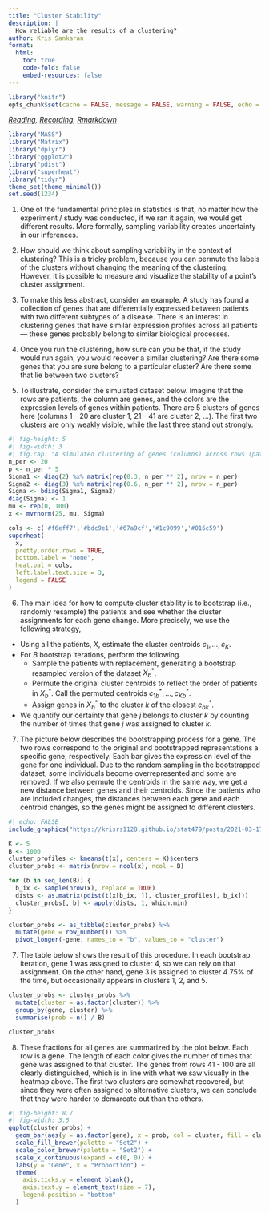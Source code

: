 ```yaml
---
title: "Cluster Stability"
description: |
  How reliable are the results of a clustering?
author: Kris Sankaran
format:
  html:
    toc: true
    code-fold: false
    embed-resources: false
---
```



```r
library("knitr")
opts_chunk$set(cache = FALSE, message = FALSE, warning = FALSE, echo = TRUE)
```

_[Reading](http://users.umiacs.umd.edu/~hcorrada/CMSC702/readings/Solutions_ch13.pdf), [Recording](https://mediaspace.wisc.edu/media/Week%209%20%5B5%5D%20Cluster%20Stability/1_ypfgd7cu), [Rmarkdown](https://github.com/krisrs1128/stat436_s24/blob/main/notes/2024-12-27-week09-05.Rmd)_

```r
library("MASS")
library("Matrix")
library("dplyr")
library("ggplot2")
library("pdist")
library("superheat")
library("tidyr")
theme_set(theme_minimal())
set.seed(1234)
```

1. One of the fundamental principles in statistics is that, no matter how the
experiment / study was conducted, if we ran it again, we would get different
results. More formally, sampling variability creates uncertainty in our
inferences.

2. How should we think about sampling variability in the context of clustering?
This is a tricky problem, because you can permute the labels of the clusters
without changing the meaning of the clustering. However, it is possible to
measure and visualize the stability of a point's cluster assignment.

3. To make this less abstract, consider an example. A study has found a
collection of genes that are differentially expressed between patients with two
different subtypes of a disease. There is an interest in clustering genes that
have similar expression profiles across all patients — these genes probably
belong to similar biological processes.

4. Once you run the clustering, how sure can you be that, if the study would run
again, you would recover a similar clustering? Are there some genes that you are
sure belong to a particular cluster? Are there some that lie between two
clusters?

5. To illustrate, consider the simulated dataset below. Imagine that the rows
are patients, the column are genes, and the colors are the expression levels of
genes within patients. There are 5 clusters of genes here (columns 1 - 20 are
cluster 1, 21 - 41 are cluster 2, ...). The first two clusters are only weakly
visible, while the last three stand out strongly.

```r
#| fig-height: 5
#| fig-width: 3
#| fig.cap: "A simulated clustering of genes (columns) across rows (patients)."
n_per <- 20
p <- n_per * 5
Sigma1 <- diag(2) %x% matrix(rep(0.3, n_per ** 2), nrow = n_per)
Sigma2 <- diag(3) %x% matrix(rep(0.6, n_per ** 2), nrow = n_per)
Sigma <- bdiag(Sigma1, Sigma2)
diag(Sigma) <- 1
mu <- rep(0, 100)
x <- mvrnorm(25, mu, Sigma)

cols <- c('#f6eff7','#bdc9e1','#67a9cf','#1c9099','#016c59')
superheat(
  x, 
  pretty.order.rows = TRUE, 
  bottom.label = "none", 
  heat.pal = cols,
  left.label.text.size = 3,
  legend = FALSE
)
```

6. The main idea for how to compute cluster stability is to bootstrap (i.e.,
randomly resample) the patients and see whether the cluster assignments for each
gene change. More precisely, we use the following strategy,

* Using all the patients, $X$, estimate the cluster centroids $c_{1}, \dots,
c_{K}$. 
* For $B$ bootstrap iterations, perform the following. 
  - Sample the patients with replacement, generating a bootstrap resampled version
  of the dataset $X_{b}^{\ast}$.
  - Permute the original cluster centroids to reflect the order of patients in
  $X_{b}^{\ast}$. Call the permuted centroids $c_{1b}^{\ast}, \dots,
  c_{Kb}^{\ast}$.
  - Assign genes in $X_{b}^{\ast}$ to the cluster $k$ of the closest
  $c_{bk}^{\ast}$.
* We quantify our certainty that gene $j$ belongs to cluster $k$ by counting the
number of times that gene $j$ was assigned to cluster $k$.

7. The picture below describes the bootstrapping process for a gene. The two
rows correspond to the original and bootstrapped representations a specific
gene, respectively. Each bar gives the expression level of the gene for one
individual. Due to the random sampling in the bootstrapped dataset, some
individuals become overrepresented and some are removed. If we also permute the
centroids in the same way, we get a new distance between genes and their
centroids. Since the patients who are included changes, the distances between
each gene and each centroid changes, so the genes might be assigned to different
clusters.

```r
#| echo: FALSE
include_graphics("https://krisrs1128.github.io/stat479/posts/2021-03-17-week9-5/bootstrap.png")
```

```r
K <- 5
B <- 1000
cluster_profiles <- kmeans(t(x), centers = K)$centers
cluster_probs <- matrix(nrow = ncol(x), ncol = B)

for (b in seq_len(B)) {
  b_ix <- sample(nrow(x), replace = TRUE)
  dists <- as.matrix(pdist(t(x[b_ix, ]), cluster_profiles[, b_ix]))
  cluster_probs[, b] <- apply(dists, 1, which.min)
}

cluster_probs <- as_tibble(cluster_probs) %>%
  mutate(gene = row_number()) %>%
  pivot_longer(-gene, names_to = "b", values_to = "cluster")
```

7. The table below shows the result of this procedure. In each bootstrap
iteration, gene 1 was assigned to cluster 4, so we can rely on that assignment.
On the other hand, gene 3 is assigned to cluster 4 75% of the time, but
occasionally appears in clusters 1, 2, and 5.

```r
cluster_probs <- cluster_probs %>%
  mutate(cluster = as.factor(cluster)) %>%
  group_by(gene, cluster) %>%
  summarise(prob = n() / B)

cluster_probs
```

8. These fractions for all genes are summarized by the plot below. Each row is a
gene. The length of each color gives the number of times that gene was assigned
to that cluster. The genes from rows 41 - 100 are all clearly distinguished,
which is in line with what we saw visually in the heatmap above. The first two
clusters are somewhat recovered, but since they were often assigned to
alternative clusters, we can conclude that they were harder to demarcate out
than the others.

```r
#| fig-height: 8.7
#| fig-width: 3.5
ggplot(cluster_probs) +
  geom_bar(aes(y = as.factor(gene), x = prob, col = cluster, fill = cluster), stat = "identity") +
  scale_fill_brewer(palette = "Set2") +
  scale_color_brewer(palette = "Set2") +
  scale_x_continuous(expand = c(0, 0)) +
  labs(y = "Gene", x = "Proportion") +
  theme(
    axis.ticks.y = element_blank(),
    axis.text.y = element_text(size = 7),
    legend.position = "bottom"
  )
```
